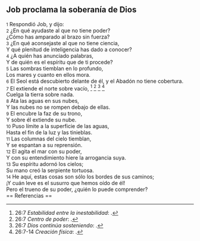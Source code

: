 == Job proclama la soberanía de Dios ==

{{anchor|1}} <small>1</small> Respondió Job, y dijo:<br>
{{anchor|2}} <small>2</small> ¿En qué ayudaste al que no tiene poder?<br>
¿Cómo has amparado al brazo sin fuerza?<br>
{{anchor|3}} <small>3</small> ¿En qué aconsejaste al que no tiene ciencia,<br>
Y qué plenitud de inteligencia has dado a conocer?<br>
{{anchor|4}} <small>4</small> ¿A quién has anunciado palabras,<br>
Y de quién es el espíritu que de ti procede?<br>
{{anchor|5}} <small>5</small> Las sombras tiemblan en lo profundo,<br>
Los mares y cuanto en ellos mora.<br>
{{anchor|6}} <small>6</small> El Seol está descubierto delante de él, y el Abadón no tiene cobertura.<br>
{{anchor|7}} <small>7</small> El extiende el norte sobre vacío, <ref>26:7 ''Estabilidad entre la inestabilidad'': {{lib|LU|4|1|5}}.</ref> <ref>26:7 ''Centro de poder'': {{lib|LU|41|1|5}}.</ref> <ref>26:7 ''Dios continúa sosteniendo'': {{lib|LU|4|1|6}}.</ref> <ref>26:7-14 ''Creación física'': {{lib|LU|29|0|1}}.</ref><br>
Cuelga la tierra sobre nada.<br>
{{anchor|8}} <small>8</small> Ata las aguas en sus nubes,<br>
Y las nubes no se rompen debajo de ellas.<br>
{{anchor|9}} <small>9</small> El encubre la faz de su trono,<br>
Y sobre él extiende su nube.<br>
{{anchor|10}} <small>10</small> Puso límite a la superficie de las aguas,<br>
Hasta el fin de la luz y las tinieblas.<br>
{{anchor|11}} <small>11</small> Las columnas del cielo tiemblan,<br>
Y se espantan a su reprensión.<br>
{{anchor|12}} <small>12</small> El agita el mar con su poder,<br>
Y con su entendimiento hiere la arrogancia suya.<br>
{{anchor|13}} <small>13</small> Su espíritu adornó los cielos;<br>
Su mano creó la serpiente tortuosa.<br>
{{anchor|14}} <small>14</small> He aquí, estas cosas son sólo los bordes de sus caminos;<br>
¡Y cuán leve es el susurro que hemos oído de él!<br>
Pero el trueno de su poder, ¿quién lo puede comprender?<br>
== Referencias ==

<references />

